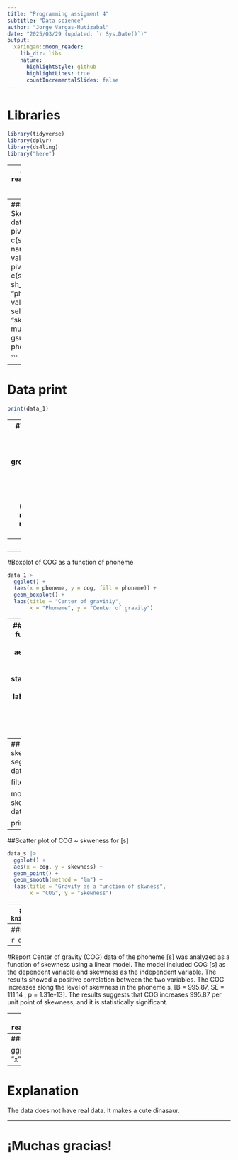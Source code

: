 ```yaml
---
title: "Programming assigment 4"
subtitle: "Data science"
author: "Jorge Vargas-Mutizabal"
date: "2025/03/29 (updated: `r Sys.Date()`)"
output:
  xaringan::moon_reader:
    lib_dir: libs
    nature:
      highlightStyle: github
      highlightLines: true
      countIncrementalSlides: false
---
```

# Libraries
```r
library(tidyverse)
library(dplyr)
library(ds4ling)
library("here")
```
---
#Data load
```r
data <- read.csv(here("data_raw", "fricatives", "fricatives.csv"))
```
---
##Data tidying: COG and Skewness for S and Sh 
```r

data_1 <- data |>
  pivot_longer(cols = c(s_cog, sh_cog),
               names_to = "phoneme", 
               values_to = "cog")|>
pivot_longer(cols = c(s_skewness, sh_skewness),
             names_to = "phoneme_skewness",
             values_to = "skewness")|>
  select("phoneme", "cog", "skewness")|>
  mutate(phoneme = gsub("_cog", "", phoneme))
  
```
---
# Data print
```r
print(data_1)
```


---
#Table of descriptive statistics
```r

summary_table <- data_1 |>
  group_by(phoneme)|>
  summarise(
    mean_skew = mean(skewness),
    mean_cog = mean (cog),
    mean_skew = median (skewness),
    mead_cog = median (cog)
  )

knitr::kable(summary_table)

  
```
---
#Tidy data
```r
write.csv(data_1, "../data_tidy/data_tidy.csv")
```


---
#Boxplot of COG as a function of phoneme
```r
data_1|>
  ggplot() +
  (aes(x = phoneme, y = cog, fill = phoneme)) +
  geom_boxplot() +
  labs(title = "Center of gravitiy",
       x = "Phoneme", y = "Center of gravity")
```

---
## Plot skewness as a function of phoneme
```r
  ggplot(data_1, 
         aes(x = phoneme, y = skewness, fill = phoneme)) + 
  stat_summary(fun.data = mean_sdl) +
  labs(title = "skewness as a function of phoneme",
       x = "Phoneme", y = "Skewness")

```
---
## COG as a function of skewness for the [s] segments 
```r
data_s <- data_1 |>

  filter(phoneme == "s")  

model <- lm(
  cog ~ skewness,
  data = data_s)

print(model)
```
---

##Scatter plot of COG ~ skweness for [s]
```r
data_s |>
  ggplot() +
  aes(x = cog, y = skewness) +
  geom_point() +
  geom_smooth(method = "lm") +
  labs(title = "Gravity as a function of skwness",
       x = "COG", y = "Skewness")
```
---
##Table model: Coefficients
```r
knitr::kable(summary(model)$coef)
```

---
##Model diagnostics

```r
diagnosis(model)
```
---
#Report
Center of gravity (COG) data of the phoneme [s] was analyzed as a function of skewness using a linear model. The model included COG [s] as the dependent variable and skewness as the independent variable. The results showed a positive correlation between the two variables. The COG increases along the level of skewness in the phoneme s, [B = 995.87, SE = 111.14 , p = 1.31e-13]. The results suggests that COG increases 995.87 per unit point of skewness, and it is statistically significant. 


---
# Assumptions data
```r
data_2 <- read_csv("../data_raw/fricatives/assumptions.csv")
```
---
##Plotting data: Surprise!
```r
data_2|>
  
  ggplot() +
  geom_point() +
  aes(x = x, y = y) +
  labs (x = "x", y = "y", tile = "Assumptions")
```
---
# Explanation
The data does not have real data. It makes a cute dinasaur. 

---
# ¡Muchas gracias!
